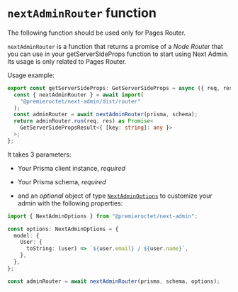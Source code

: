 
# `nextAdminRouter` function

<Callout type="warning">
    The following function should be used only for Pages Router.
</Callout>

`nextAdminRouter` is a function that returns a promise of a _Node Router_ that you can use in your getServerSideProps function to start using Next Admin. Its usage is only related to Pages Router.

Usage example:

```ts copy filename="pages/api/admin/[[...nextadmin]].ts"
export const getServerSideProps: GetServerSideProps = async ({ req, res }) => {
  const { nextAdminRouter } = await import(
    "@premieroctet/next-admin/dist/router"
  );
  const adminRouter = await nextAdminRouter(prisma, schema);
  return adminRouter.run(req, res) as Promise<
    GetServerSidePropsResult<{ [key: string]: any }>
  >;
};
```

It takes 3 parameters:

- Your Prisma client instance, _required_
- Your Prisma schema, _required_

- and an _optional_ object of type [`NextAdminOptions`](/docs/api/options) to customize your admin with the following properties:

```ts
import { NextAdminOptions } from "@premieroctet/next-admin";

const options: NextAdminOptions = {
  model: {
    User: {
      toString: (user) => `${user.email} / ${user.name}`,
    },
  },
};

const adminRouter = await nextAdminRouter(prisma, schema, options);
```